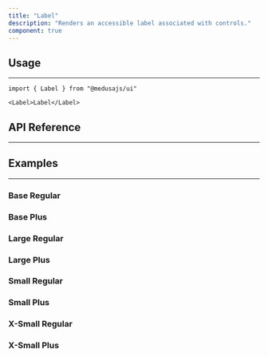 ```yaml
---
title: "Label"
description: "Renders an accessible label associated with controls."
component: true
---
```


<ComponentExample name="label-demo" />

## Usage

---

```tsx
import { Label } from "@medusajs/ui"
```

```tsx
<Label>Label</Label>
```


## API Reference

---

<ComponentReference mainComponent="Label" />

## Examples

---

### Base Regular

<ComponentExample name="label-base-regular" />

### Base Plus

<ComponentExample name="label-base-plus" />

### Large Regular

<ComponentExample name="label-large-regular" />

### Large Plus

<ComponentExample name="label-large-plus" />

### Small Regular

<ComponentExample name="label-small-regular" />

### Small Plus

<ComponentExample name="label-small-plus" />

### X-Small Regular

<ComponentExample name="label-xsmall-regular" />

### X-Small Plus

<ComponentExample name="label-xsmall-plus" />
